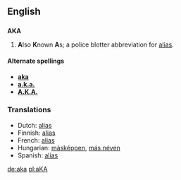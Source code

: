 ==English==
==={{Abbreviation}}===  <!--{{initialism}}-->
'''AKA'''
#'''A'''lso '''K'''nown '''A'''s; a police blotter abbreviation for [[alias]].

====Alternate spellings====
*<!--''(UK)'' -->'''[[aka]]'''
*<!--''(UK)'' -->'''[[a.k.a.]]'''
*<!--''(US)'' -->'''[[A.K.A.]]'''

===Translations===
*Dutch: [[alias]]
*Finnish: [[alias]]
*French: [[alias]]
*Hungarian: [[másképpen]], [[más néven]]
*Spanish: [[alias]]

[[de:aka]]
[[pl:aKA]]